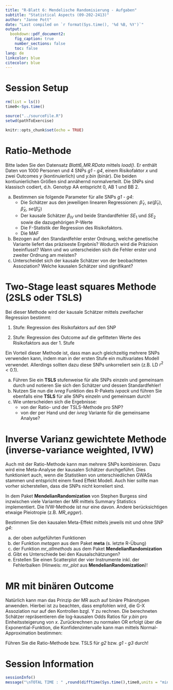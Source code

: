 ```yaml
---
title: "R-Blatt 6: Mendelische Randomisierung - Aufgaben"
subtitle: "Statistical Aspects (09-202-2413)"
author: "Janne Pott"
date: "Last compiled on `r format(Sys.time(), '%d %B, %Y')`"
output: 
  bookdown::pdf_document2: 
    fig_caption: true
    number_sections: false
    toc: false
lang: de
linkcolor: blue
citecolor: blue
---
```


# Session Setup

```r
rm(list = ls())
time0<-Sys.time()

source("../sourceFile.R")
setwd(pathToExercise)

knitr::opts_chunk$set(echo = TRUE)
```


# Ratio-Methode

Bitte laden Sie den Datensatz *Blatt6_MR.RData* mittels *load()*. Er enthält Daten von 1000 Personen und 4 SNPs *g1* - *g4*, einem Risikofaktor *x* und zwei Outcomes *y* (kontinuierlich) und *y.bin* (binär). Die beiden kontiunierlichen Größen sind annähernd normalverteilt. Die SNPs sind klassisch codiert, d.h. Genotyp AA entspricht 0, AB 1 und BB 2.

a) Bestimmen sie folgende Parameter für alle SNPs *g1* - *g4*:
    * Die Schätzer aus den jeweiligen linearen Regressionen: $\hat{\beta}_Y$, $se(\hat{\beta}_Y)$, $\hat{\beta}_X$, $se(\hat{\beta}_X)$
    * Der kausale Schätzer $\beta_{IV}$ und beide Standardfehler $SE_1$ und $SE_2$ sowie die dazugehörigen P-Werte
    * Die F-Statistik der Regression des Risikofaktors. 
    * Die MAF
b) Bezogen auf den Standardfehler erster Ordnung, welche genetische Variante liefert das präziseste Ergebnis? Wodurch wird die Präzision beeinflusst? Wann und wo unterscheiden sich die Fehler erster und zweiter Ordnung am meisten?
c) Unterscheidet sich der kausale Schätzer von der beobachteten Assoziation? Welche kausalen Schätzer sind signifikant?
  
# Two-Stage least squares Methode (2SLS oder TSLS)

Bei dieser Methode wird der kausale Schätzer mittels zweifacher Regression bestimmt:
  
1. Stufe: Regression des Risikofaktors auf den SNP

2. Stufe: Regression des Outcome auf die gefitteten Werte des Risikofaktors aus der 1. Stufe

\begin{align}
Y &\sim \beta_{IV} \cdot X = \beta_{IV} \cdot (\beta_X \cdot G) = \beta_Y \cdot G \notag \\
X &\sim \beta_0 + \beta_X \cdot G + \epsilon \rightarrow X_{fit} = \beta_x \cdot G \notag \\
Y &\sim \beta_0 + \beta_{IV} \cdot X_{fit} + \epsilon \notag
\end{align}

Ein Vorteil dieser Methode ist, dass man auch gleichzeitig mehrere SNPs verwenden kann, indem man in der ersten Stufe ein multivariates Modell verwendet. Allerdings sollten dazu diese SNPs unkorreliert sein (z.B. LD $r^2<0.1$). 

a) Führen Sie ein **TSLS** stufenweise für alle SNPs einzeln und gemeinsam durch und notieren Sie sich den Schätzer und dessen Standardfehler!
b) Nutzen Sie nun die *ivreg* Funktion des R-Pakets *ivpack* und führen Sie ebenfalls eine **TSLS** für alle SNPs einzeln und gemeinsam durch! 
c) Wie unterscheiden sich die Ergebnisse:
    * von der Ratio- und der TSLS-Methode pro SNP?
    * von der per Hand und der *ivreg* Variante für die gemeinsame Analyse?

# Inverse Varianz gewichtete Methode (inverse-variance weighted, IVW)

Auch mit der Ratio-Methode kann man mehrere SNPs kombinieren. Dazu wird eine Meta-Analyse der kausalen Schätzer durchgeführt. Dies funktioniert auch, wenn die Statistiken von unterschiedlichen GWASs stammen und entspricht einem fixed Effekt Modell. Auch hier sollte man vorher sicherstellen, dass die SNPs nicht korreliert sind. 

\begin{align}
\hat\beta_{IV,IVW} &= \frac{\sum{\hat{\beta}_Y}\hat{\beta}_Xse(\hat{\beta}_Y)^{-2}}{\sum{\hat{\beta}_X^2se(\hat{\beta}_Y)^{-2}}} \notag \\
SE_3(\hat\beta_{IV,IVW}) &= \sqrt{\frac{1}{\sum{\hat{\beta}_X^2se(\hat{\beta}_Y)^{-2}}}} \notag 
\end{align}

In dem Paket **MendelianRandomization** von Stephen Burgess sind inzwischen viele Varianten der MR mittels Summary Statistics implementiert. Die IVW-Methode ist nur eine davon. Andere berücksichtigen etwaige Pleiotropie (z.B. *MR_egger*). 
  
Bestimmen Sie den kausalen Meta-Effekt mittels jeweils mit und ohne SNP *g4*: 
  
a) der oben aufgeführten Funktionen
b) der Funktion *metagen* aus dem Paket **meta** (s. letzte R-Übung)
c) der Funktion *mr_allmethods* aus dem Paket **MendelianRandomization**
d) Gibt es Unterschiede bei den Kausalschätzungen? 
e) Erstellen Sie einen Scatterplot der vier Instrumente inkl. der Fehlerbalken (Hinweis: *mr_plot* aus **MendelianRandomization**)!
  
# MR mit binären Outcome

Natürlich kann man das Prinzip der MR auch auf binäre Phänotypen anwenden. Hierbei ist zu beachten, dass empfohlen wird, die G-X Assoziation nur auf den Kontrollen bzgl. Y zu rechnen. Die berechneten Schätzer repräsentieren die log-kausalen Odds Ratios für *y.bin* pro Einheitssteigerung von *x*. Zurückrechnen zu normalen OR erfolgt über die Exponential-Funktion, die Konfidenzintervalle kann man mittels Normal-Approximation bestimmen: 
  
Führen Sie die Ratio-Methode bzw. TSLS für *g2* bzw. *g1 - g3* durch!

# Session Information

```r
sessionInfo()
message("\nTOTAL TIME : " ,round(difftime(Sys.time(),time0,units = "mins"),3)," minutes")

```

